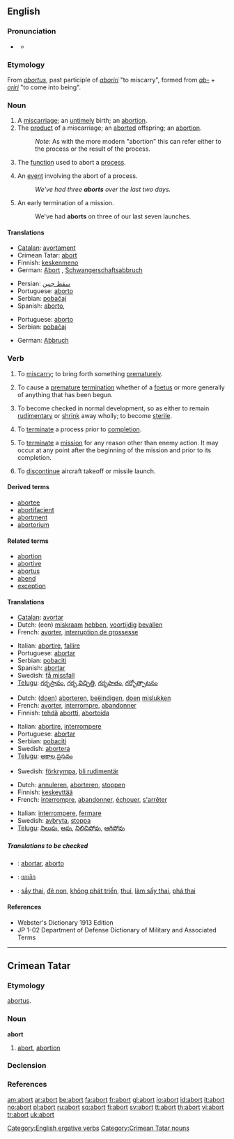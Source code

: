 {{see|Abort}}
==English==

===Pronunciation===
*{{a|RP}} {{IPA|/əˈbɔːt/}}
**{{audio|en-us-abort.ogg|Audio (US)}}

===Etymology===
From {{L.}} ''[[abortus]]'', past participle of ''[[aboriri]]'' "to miscarry", formed from ''[[ab-]]'' + ''[[oriri]]'' "to come into being".

===Noun===
{{en-noun}}

# A [[miscarriage]]; an [[untimely]] birth; an [[abortion]].
# The [[product]] of a miscarriage; an [[aborted]] offspring; an [[abortion]].
#: ''Note:'' As with the more modern "abortion" this can refer either to the process or the result of the process.
# {{computing}} The [[function]] used to abort a [[process]].
# {{computing}} An [[event]] involving the abort of a process.
#: ''We've had three '''aborts''' over the last two days.''
# {{military}} An early termination of a mission.
#: We've had '''aborts''' on three of our last seven launches.

====Translations====
{{trans-top|A miscarriage}}
*[[Catalan]]: [[avortament]] {{m}}
*Crimean Tatar: [[abort#Crimean Tatar|abort]]
*Finnish: [[keskenmeno]]
*German: [[Abort]] {{m}}, [[Schwangerschaftsabbruch]] {{m}}
{{trans-mid}}
*Persian: [[سقط جنین]]
*Portuguese: [[aborto]] {{m}}
*Serbian: [[pobačaj]]
*Spanish: [[aborto]], {{m}}
{{trans-bottom}}

{{trans-top|The product of a miscarriage}}
{{trans-mid}}
*Portuguese: [[aborto]] {{m}}
*Serbian: [[pobačaj]]
{{trans-bottom}}

{{trans-top|The function used to abort a process}}
*German: [[Abbruch]] {{m}}
{{trans-mid}}
{{trans-bottom}}

===Verb===
{{en-verb}}

# {{intransitive}} To [[miscarry]]; to bring forth something [[prematurely]].
# {{transitive}}  To cause a [[premature]] [[termination]] whether of a [[foetus]] or more generally of anything that has been begun.
# {{intransitive|biology}} To become checked in normal development, so as either to remain [[rudimentary]] or [[shrink]] away wholly; to become [[sterile]].
# {{transitive|computing}} To [[terminate]] a process prior to [[completion]].
# {{military}} To [[terminate]] a [[mission]] for any reason other than enemy action. It may occur at any point after the beginning of the mission and prior to its completion.
# {{rfd-redundant|included in mil sense}} {{aviation|military}} To [[discontinue]] aircraft takeoff or missile launch.

====Derived terms====
* [[abortee]]
* [[abortifacient]]
* [[abortment]]
* [[abortorium]]

====Related terms====
* [[abortion]]
* [[abortive]]
* [[abortus]]
* [[abend]]
* [[exception]]

====Translations====
{{trans-top|to miscarry}}
*[[Catalan]]: [[avortar]]
*Dutch: (een) [[miskraam]] [[hebben]], [[voortijdig]] [[bevallen]]
*French: [[avorter]], [[interruption de grossesse]]
{{trans-mid}}
*Italian: [[abortire]], [[fallire]]
*Portuguese: [[abortar]]
*Serbian: [[pobaciti]]
*Spanish: [[abortar]]
*Swedish: [[få missfall]]
*[[Telugu]]: [[గర్భస్రావం]], [[గర్భ విచ్ఛిత్తి]], [[గర్భపాతం]], [[గర్భోత్పాటనం]]
{{trans-bottom}}

{{trans-top|to cause a premature termination}}
*Dutch: ([[doen]]) [[aborteren]], [[beëindigen]], [[doen]] [[mislukken]]
*French: [[avorter]], [[interrompre]], [[abandonner]]
*Finnish: [[tehdä]] [[abortti]], [[abortoida]]
{{trans-mid}}
*Italian: [[abortire]], [[interrompere]]
*Portuguese: [[abortar]]
*Serbian: [[pobaciti]]
*Swedish: [[abortera]]
*[[Telugu]]: [[అకాల ప్రసవం]]
{{trans-bottom}}

{{trans-top|(''biology'') to become checked in normal development}}
{{trans-mid}}
*Swedish: [[förkrympa]], [[bli rudimentär]]
{{trans-bottom}}

{{trans-top|(''computing'') to terminate a process prior to completion}}
*Dutch: [[annuleren]], [[aborteren]], [[stoppen]]
*Finnish: [[keskeyttää]]
*French: [[interrompre]], [[abandonner]], [[échouer]], [[s'arrêter]]
{{trans-mid}}
*Italian: [[interrompere]], [[fermare]]
*Swedish: [[avbryta]], [[stoppa]]
*[[Telugu]]: [[నిలుపు]], [[ఆపు]], [[నిలిచిపోవు]], [[ఆగిపోవు]]
{{trans-bottom}}

=====Translations to be checked=====
{{checktrans}}
*{{ttbc|Interlingua}}: [[abortar]], [[aborto]]
*{{ttbc|Thai}}: [[ยกเลิก]]
*{{ttbc|Vietnamese}}: [[sẩy thai]], [[đẻ non]], [[không phát triển]], [[thui]], [[làm sẩy thai]], [[phá thai]]

====References====
*Webster's Dictionary 1913 Edition
*JP 1-02 Department of Defense Dictionary of Military and Associated Terms

[[Category:English ergative verbs]]

----

==Crimean Tatar==

===Etymology===
{{L.|crh}} [[abortus#Latin|abortus]].

===Noun===
'''abort'''

# [[abort#English|abort]], [[abortion]]

===Declension===
{{crh-latin-noun|nıñ|ga|nı|da|dan}}

===References===
{{R:Useinov-Mireev 2002}}

[[Category:Crimean Tatar nouns]]

[[am:abort]]
[[ar:abort]]
[[be:abort]]
[[fa:abort]]
[[fr:abort]]
[[gl:abort]]
[[io:abort]]
[[id:abort]]
[[it:abort]]
[[no:abort]]
[[pl:abort]]
[[ru:abort]]
[[sq:abort]]
[[fi:abort]]
[[sv:abort]]
[[tt:abort]]
[[th:abort]]
[[vi:abort]]
[[tr:abort]]
[[uk:abort]]